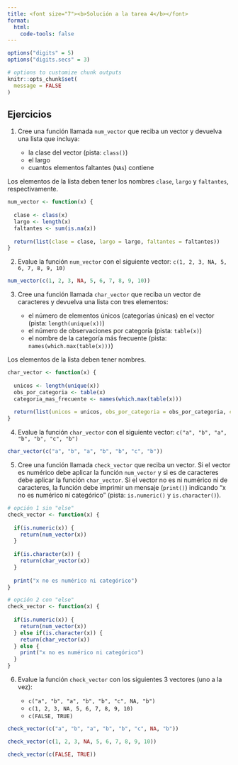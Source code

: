 ```yaml
---
title: <font size="7"><b>Solución a la tarea 4</b></font>
format:
  html:
    code-tools: false
---
```


```r

options("digits" = 5)
options("digits.secs" = 3)

# options to customize chunk outputs
knitr::opts_chunk$set(
  message = FALSE
)
```


::: {.alert .alert-info}

## Ejercicios {.unnumbered .unlisted} 

1.  Cree una función llamada `num_vector` que reciba un vector y devuelva una lista que incluya:

    -   la clase del vector (pista: `class()`)
    -   el largo
    -   cuantos elementos faltantes (`NAs`) contiene


Los elementos de la lista deben tener los nombres `clase`, `largo` y `faltantes`, respectivamente.

```r
num_vector <- function(x) {
  
  clase <- class(x)
  largo <- length(x)
  faltantes <- sum(is.na(x))
  
  return(list(clase = clase, largo = largo, faltantes = faltantes))
}
```


2.  Evalue la función `num_vector` con el siguiente vector: `c(1, 2, 3, NA, 5, 6, 7, 8, 9, 10)`

```r
num_vector(c(1, 2, 3, NA, 5, 6, 7, 8, 9, 10))
```


3.  Cree una función llamada `char_vector` que reciba un vector de caracteres y devuelva una lista con tres elementos:

    -   el número de elementos únicos (categorías únicas) en el vector (pista: `length(unique(x))`)
    -   el número de observaciones por categoría (pista: `table(x)`)
    -   el nombre de la categoría más frecuente (pista: `names(which.max(table(x)))`)

Los elementos de la lista deben tener nombres.

```r
char_vector <- function(x) {
  
  unicos <- length(unique(x))
  obs_por_categoria <- table(x)
  categoria_mas_frecuente <- names(which.max(table(x)))
  
  return(list(unicos = unicos, obs_por_categoria = obs_por_categoria, categoria_mas_frecuente = categoria_mas_frecuente))
}

```

4.  Evalue la función `char_vector` con el siguiente vector: `c("a", "b", "a", "b", "b", "c", "b")`

```r

char_vector(c("a", "b", "a", "b", "b", "c", "b"))

```

5.  Cree una función llamada `check_vector` que reciba un vector. Si el vector es numérico debe aplicar la función `num_vector` y si es de caracteres debe aplicar la función `char_vector`. Si el vector no es ni numérico ni de caracteres, la función debe imprimir un mensaje (`print()`) indicando "x no es numérico ni categórico" (pista: `is.numeric()` y `is.character()`). 

```r
# opción 1 sin "else"
check_vector <- function(x) {
  
  if(is.numeric(x)) {
    return(num_vector(x))
  }
  
  if(is.character(x)) {
    return(char_vector(x))
  }
  
  print("x no es numérico ni categórico")
}

# opción 2 con "else"
check_vector <- function(x) {
  
  if(is.numeric(x)) {
    return(num_vector(x))
  } else if(is.character(x)) {
    return(char_vector(x))
  } else {
    print("x no es numérico ni categórico")
  }
}
```


6.  Evalue la función `check_vector` con los siguientes 3 vectores (uno a la vez): 
  
    - `c("a", "b", "a", "b", "b", "c", NA, "b")`
    - `c(1, 2, 3, NA, 5, 6, 7, 8, 9, 10)`
    - `c(FALSE, TRUE)`
  
```r

check_vector(c("a", "b", "a", "b", "b", "c", NA, "b"))

check_vector(c(1, 2, 3, NA, 5, 6, 7, 8, 9, 10))

check_vector(c(FALSE, TRUE))
```
  
  
:::
